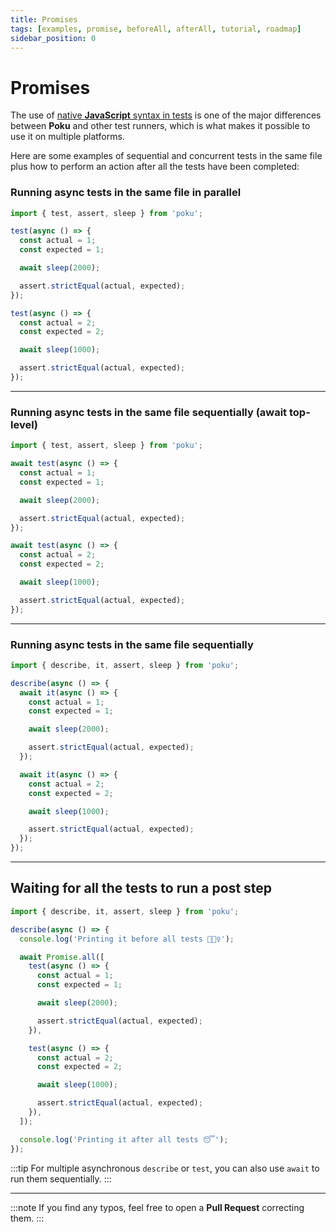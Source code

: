 ```yaml
---
title: Promises
tags: [examples, promise, beforeAll, afterAll, tutorial, roadmap]
sidebar_position: 0
---
```



# Promises

The use of [native **JavaScript** syntax in tests](/docs/philosophy#essência-do-javascript-para-testes-) is one of the major differences between **Poku** and other test runners, which is what makes it possible to use it on multiple platforms.

Here are some examples of sequential and concurrent tests in the same file plus how to perform an action after all the tests have been completed:

### Running async tests in the same file in parallel

```js
import { test, assert, sleep } from 'poku';

test(async () => {
  const actual = 1;
  const expected = 1;

  await sleep(2000);

  assert.strictEqual(actual, expected);
});

test(async () => {
  const actual = 2;
  const expected = 2;

  await sleep(1000);

  assert.strictEqual(actual, expected);
});
```

<hr />

### Running async tests in the same file sequentially (await top-level)

```js
import { test, assert, sleep } from 'poku';

await test(async () => {
  const actual = 1;
  const expected = 1;

  await sleep(2000);

  assert.strictEqual(actual, expected);
});

await test(async () => {
  const actual = 2;
  const expected = 2;

  await sleep(1000);

  assert.strictEqual(actual, expected);
});
```

<hr />

### Running async tests in the same file sequentially

```js
import { describe, it, assert, sleep } from 'poku';

describe(async () => {
  await it(async () => {
    const actual = 1;
    const expected = 1;

    await sleep(2000);

    assert.strictEqual(actual, expected);
  });

  await it(async () => {
    const actual = 2;
    const expected = 2;

    await sleep(1000);

    assert.strictEqual(actual, expected);
  });
});
```

<hr />

## Waiting for all the tests to run a post step

```js
import { describe, it, assert, sleep } from 'poku';

describe(async () => {
  console.log('Printing it before all tests 🏃🏻‍♀️');

  await Promise.all([
    test(async () => {
      const actual = 1;
      const expected = 1;

      await sleep(2000);

      assert.strictEqual(actual, expected);
    }),

    test(async () => {
      const actual = 2;
      const expected = 2;

      await sleep(1000);

      assert.strictEqual(actual, expected);
    }),
  ]);

  console.log('Printing it after all tests 😴');
});
```

:::tip
For multiple asynchronous `describe` or `test`, you can also use `await` to run them sequentially.
:::

<hr />

:::note
If you find any typos, feel free to open a **Pull Request** correcting them.
:::
